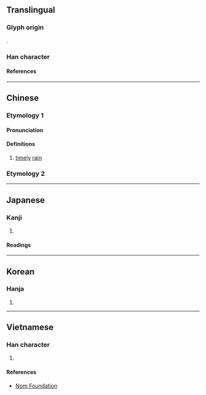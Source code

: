 {{character info}}
==Translingual==

===Glyph origin===
{{Han compound|水|尌|c1=s|c2=p|t1=water|ls=psc}}.

===Han character===
{{Han char|rn=85|rad=水|as=12|sn=15|four=34100|canj=EGTI|ids=⿰氵尌}}

====References====
{{Han ref|kx=0652.010|dkj=18329|dj=1062.060|hdz=31735.040|uh=6F8D}}

----

==Chinese==
{{zh-forms}}

===Etymology 1===
====Pronunciation====
{{zh-pron
|m=shù
|c=syu6
|mn=sū
|mc=1
|oc=2
|cat=n
}}

====Definitions====
{{zh-hanzi}}

# [[timely]] [[rain]]

===Etymology 2===
{{zh-see|注|v}}

----

==Japanese==

===Kanji===
{{ja-kanji|grade=|rs=水12}}

# {{rfdef|ja|sort=水12}}

====Readings====
{{ja-readings
|on=しゅ, じゅ
|kun=うるおう
}}

----

==Korean==

===Hanja===
{{ko-hanja|주}}

# {{rfdef|ko|sort=水12}}

----

==Vietnamese==

===Han character===
{{vi-readings|rs=水12|reading=chú}}

# {{rfdef|vi|sort=水12}}

====References====
*[http://nomfoundation.org/common/nom_details.php?codepoint=6f8d Nom Foundation]